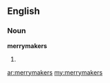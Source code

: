 ==English==

===Noun===
'''merrymakers'''

# {{plural of|[[merrymaker]]}}

[[ar:merrymakers]]
[[my:merrymakers]]